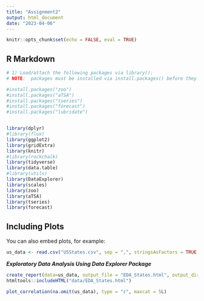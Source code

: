 ```yaml
---
title: "Assignment2"
output: html_document
date: "2023-04-06"
---
```


```r
knitr::opts_chunk$set(echo = FALSE, eval = TRUE) 
```

## R Markdown

```r

# 1) Load/attach the following packages via library():  
# NOTE:  packages must be installed via install.packages() before they can be loaded.

#install.packages("zoo")
#install.packages("aTSA")
#install.packages("tseries")
#install.packages("forecast")
#install.packages("lubridate")


library(dplyr)
#library(flux)
library(ggplot2)
library(gridExtra)
library(knitr)
#library(rockchalk)
library(tidyverse)
library(data.table)
#library(utils)
library(DataExplorer)
library(scales)
library(zoo)
library(aTSA)
library(tseries)
library(forecast)
```

## Including Plots

You can also embed plots, for example:

```r
us_data <- read.csv("USStates.csv", sep = ",", stringsAsFactors = TRUE, na.strings = "", fileEncoding = "UTF-8-BOM")
```

***Exploratory Data Analysis Using Data Explorer Package***

```r

create_report(data=us_data, output_file = "EDA_States.html", output_dir = 'data/', report_title = "Data Profiling Report using DataExplorer Package", )
htmltools::includeHTML("data/EDA_States.html")

```

```r
plot_correlation(na.omit(us_data), type = "c", maxcat = 5L)
```